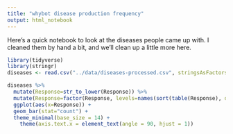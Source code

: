 ```yaml
---
title: "whybot disease production frequency"
output: html_notebook
---
```


Here's a quick notebook to look at the diseases people came up with. I cleaned them by hand a bit, and we'll clean up a little more here.

```r
library(tidyverse)
library(stringr)
diseases <- read.csv("../data/diseases-processed.csv", stringsAsFactors = FALSE)

diseases %>% 
  mutate(Response=str_to_lower(Response)) %>%
  mutate(Response=factor(Response, levels=names(sort(table(Response), decreasing=TRUE)))) %>%
  ggplot(aes(x=Response)) + 
  geom_bar(stat="count") + 
  theme_minimal(base_size = 14) +
    theme(axis.text.x = element_text(angle = 90, hjust = 1))
```

